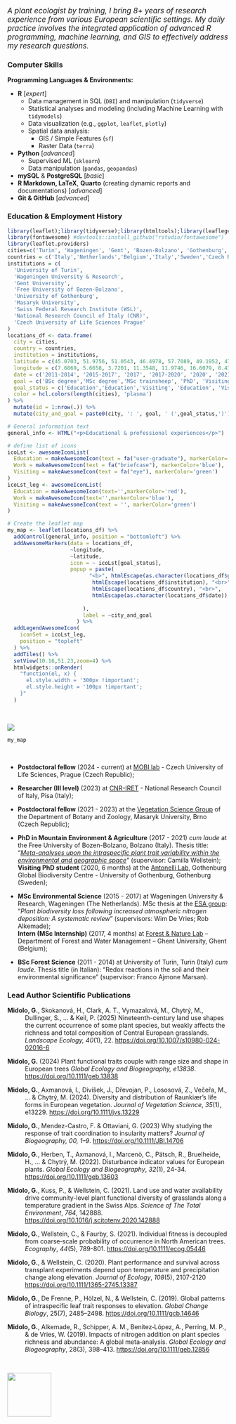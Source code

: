 [*A plant ecologist by training, I bring 8+ years of research experience from various European scientific settings. My daily practice involves the integrated application of advanced R programming, machine learning, and GIS to effectively address my research questions.*]{style="font-size: 1.2em;"}

### Computer Skills

**Programming Languages & Environments:**

-   **R** \[*expert*\]
    -   Data management in SQL (`DBI`) and manipulation (`tidyverse`)
    -   Statistical analyses and modeling (including Machine Learning with `tidymodels`)
    -   Data visualization (e.g., `ggplot`, `leaflet`, `plotly`)
    -   Spatial data analysis:
        -   GIS / Simple Features (`sf`)
        -   Raster Data (`terra`)
-   **Python** \[*advanced*\]
    -   Supervised ML (`sklearn`)
    -   Data manipulation (`pandas`, `geopandas`)
-   **mySQL** & **PostgreSQL** \[*basic*\]
-   **R Markdown, LaTeX**, **Quarto** (creating dynamic reports and documentations) \[*advanced*\]
-   **Git & GitHub** \[*advanced*\]

<!-- ### **Computer Skills** -->

<!-- | Category                        | Skill/Technology                     | Specific Areas/Packages                                  | -->

<!-- | :------------------------------ | :----------------------------------- | :------------------------------------------------------- | -->

<!-- | **Programming Languages** | R Programming                      | `tidyverse`, `tidymodels`, `vetiver`, `sf`, `terra`     | -->

<!-- | **Database Management** | mySQL                              |                                                          | -->

<!-- | **Document Preparation** | LaTeX                              |                                                          | -->

### Education & Employment History

```r
library(leaflet);library(tidyverse);library(htmltools);library(leaflegend)
library(fontawesome) #devtools::install_github("rstudio/fontawesome")
library(leaflet.providers)
cities=c('Turin', 'Wageningen', 'Gent', 'Bozen-Bolzano', 'Gothenburg', 'Brno', 'Zurich', 'Pisa', 'Prague')
countries = c('Italy','Netherlands','Belgium','Italy','Sweden','Czech Republic','Switzerland','Italy','Czech Republic')
institutions = c(
  'University of Turin',
  'Wageningen University & Research',
  'Gent University',
  'Free University of Bozen-Bolzano',
  'University of Gothenburg',
  'Masaryk University',
  'Swiss Federal Research Institute (WSL)',
  'National Research Council of Italy (CNR)',
  'Czech University of Life Sciences Prague'
)
locations_df <- data.frame(
  city = cities,
  country = countries,
  institution = institutions,
  latitude = c(45.0703, 51.9756, 51.0543, 46.4978, 57.7089, 49.1952, 47.353, 43.7228, 50.0755),
  longitude = c(7.6869, 5.6658, 3.7201, 11.3548, 11.9746, 16.6079, 8.4373, 10.4078, 14.4378),
  date = c('2011-2014', '2015-2017', '2017', '2017-2020', '2020', '2021-2023', '2022', '2023', '2024-'),
  goal = c('BSc degree','MSc degree','MSc trainsheep', 'PhD', 'Visiting PhD', 'PostDoc', 'Visiting Researcher', 'Researcher','PostDoc'),
  goal_status = c('Education','Education','Visiting', 'Education', 'Visiting', 'Work', 'Visiting', 'Work','Work'),
  color = hcl.colors(length(cities), 'plasma')
) %>%
  mutate(id = 1:nrow(.)) %>%
  mutate(city_and_goal = paste0(city, ': ', goal, ' (',goal_status,')'))

# General information text
general_info <- HTML("<p>Educational & professional experiences</p>")

# define list of icons
icoLst <- awesomeIconList(
  Education = makeAwesomeIcon(text = fa("user-graduate"), markerColor='red'),
  Work = makeAwesomeIcon(text = fa("briefcase"), markerColor='blue'),
  Visiting = makeAwesomeIcon(text = fa("eye"), markerColor='green')
)
icoLst_leg <- awesomeIconList(
  Education = makeAwesomeIcon(text='',markerColor='red'),
  Work = makeAwesomeIcon(text='',markerColor='blue'),
  Visiting = makeAwesomeIcon(text = '', markerColor='green')
)

# Create the leaflet map
my_map <- leaflet(locations_df) %>%
  addControl(general_info, position = "bottomleft") %>%
  addAwesomeMarkers(data = locations_df,
                    ~longitude,
                    ~latitude,
                    icon = ~ icoLst[goal_status],
                    popup = paste(
                          "<b>", htmlEscape(as.character(locations_df$goal)), "</b><br>",
                           htmlEscape(locations_df$institution), "<br>",
                           htmlEscape(locations_df$country), "<br>",
                           htmlEscape(as.character(locations_df$date))
                          
                        ),
                        label = ~city_and_goal 
                      ) %>%
  addLegendAwesomeIcon(
    iconSet = icoLst_leg,
    position = "topleft"
  ) %>%
  addTiles() %>%
  setView(10.16,51.23,zoom=4) %>%
  htmlwidgets::onRender(
    "function(el, x) {
      el.style.width = '300px !important';
      el.style.height = '100px !important';
    }"
  )
  

```

\
![](imgs/timeframe.career.crop.png){fig-align="center"}\

<style>
.html-widget {
    margin: auto;
}
</style>

```r
my_map
```

\

-   **Postdoctoral fellow** (2024 - current) at [MOBI lab](https://petrkeil.github.io/){target="_blank"} - Czech University of Life Sciences, Prague (Czech Republic);

-   **Researcher (III level)** (2023) at [CNR-IRET](https://www.iret.cnr.it/en/){target="_blank"} - National Research Council of Italy, Pisa (Italy);

-   **Postdoctoral fellow** (2021 - 2023) at the [Vegetation Science Group](https://botzool.cz/vegsci/){target="_blank"} of the Department of Botany and Zoology, Masaryk University, Brno (Czech Republic);

-   **PhD in Mountain Environment & Agriculture** (2017 - 2021) *cum laude* at the Free University of Bozen-Bolzano, Bolzano (Italy). Thesis title: "[*Meta-analyses upon the intraspecific plant trait variability within the environmental and geographic space*](https://hdl.handle.net/10863/34076){target="_blank"}" (supervisor: Camilla Wellstein);\
    **Visiting PhD student** (2020, 6 months) at the [Antonelli Lab](https://antonelli-lab.net/){target="_blank"}, Gothenburg Global Biodiversity Centre - University of Gothenburg, Gothenburg (Sweden);

-   **MSc Environmental Science** (2015 - 2017) at Wageningen University & Research, Wageningen (The Netherlands). MSc thesis at the [ESA group](https://www.wur.nl/en/research-results/chair-groups/environmental-sciences/environmental-systems-analysis-group.htm){target="_blank"}: "*Plant biodiversity loss following increased atmospheric nitrogen deposition: A systematic review*" (supervisors: Wim De Vries; Rob Alkemade); **\
    Intern (MSc Internship)** (2017, 4 months) at [Forest & Nature Lab](https://www.ugent.be/bw/environment/en/research/fornalab){target="_blank"} -- Department of Forest and Water Management -- Ghent University, Ghent (Belgium);

-   **BSc Forest Science** (2011 - 2014) at University of Turin, Turin (Italy) *cum laude*. Thesis title (in Italian): "Redox reactions in the soil and their environmental significance" (supervisor: Franco Ajmone Marsan).\

### Lead Author Scientific Publications

::: {style="text-indent: -40px; padding-left: 40px;"}
**Midolo, G.**, Skokanová, H., Clark, A. T., Vymazalová, M., Chytrý, M., Dullinger, S., ... & Keil, P. (2025) Nineteenth-century land use shapes the current occurrence of some plant species, but weakly affects the richness and total composition of Central European grasslands. *Landscape Ecology, 40*(1), 22. <https://doi.org/10.1007/s10980-024-02016-6>

**Midolo, G.** (2024) Plant functional traits couple with range size and shape in European trees *Global Ecology and Biogeography, e13838*. <https://doi.org/10.1111/geb.13838>

**Midolo, G.**, Axmanová, I., Divíšek, J., Dřevojan, P., Lososová, Z., Večeřa, M., ... & Chytrý, M. (2024). Diversity and distribution of Raunkiær's life forms in European vegetation. *Journal of Vegetation Science*, *35*(1), e13229. <https://doi.org/10.1111/jvs.13229>

**Midolo, G.**, Mendez-Castro, F. & Ottaviani, G. (2023) Why studying the response of trait coordination to insularity matters? *Journal of Biogeography, 00, 1--9*. <https://doi.org/10.1111/JBI.14706>

**Midolo, G.**, Herben, T., Axmanová, I., Marcenò, C., Pätsch, R., Bruelheide, H., ... & Chytrý, M. (2022). Disturbance indicator values for European plants. *Global Ecology and Biogeography*, *32*(1), 24-34. <https://doi.org/10.1111/geb.13603>

**Midolo, G.**, Kuss, P., & Wellstein, C. (2021). Land use and water availability drive community-level plant functional diversity of grasslands along a temperature gradient in the Swiss Alps. *Science of The Total Environment*, *764*, 142888. <https://doi.org/10.1016/j.scitotenv.2020.142888>

**Midolo, G.**, Wellstein, C., & Faurby, S. (2021). Individual fitness is decoupled from coarse‐scale probability of occurrence in North American trees. *Ecography*, *44*(5), 789-801. <https://doi.org/10.1111/ecog.05446>

**Midolo, G.**, & Wellstein, C. (2020). Plant performance and survival across transplant experiments depend upon temperature and precipitation change along elevation. *Journal of Ecology*, *108*(5), 2107-2120 <https://doi.org/10.1111/1365-2745.13387>

**Midolo, G.**, De Frenne, P., Hölzel, N., & Wellstein, C. (2019). Global patterns of intraspecific leaf trait responses to elevation. *Global Change Biology*, 25(7), 2485--2498. <https://doi.org/10.1111/gcb.14646>

**Midolo, G.**, Alkemade, R., Schipper, A. M., Benítez‐López, A., Perring, M. P., & de Vries, W. (2019). Impacts of nitrogen addition on plant species richness and abundance: A global meta‐analysis. *Global Ecology and Biogeography*, 28(3), 398--413. <https://doi.org/10.1111/geb.12856>
:::

\

![](imgs/butvec.svg){fig-align="center" width="100"}
